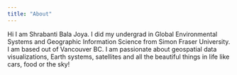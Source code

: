 ```yaml
---
title: "About"
---
```


Hi I am Shrabanti Bala Joya. I did my undergrad in Global Environmental Systems and Geographic Information Science from Simon Fraser University. I am based out of Vancouver BC. I am passionate about geospatial data visualizations, Earth systems, satellites and all the beautiful things in life like cars, food or the sky!
